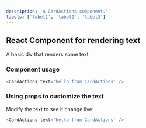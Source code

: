 ---
description: 'A CardActions component.'
labels: ['label1', 'label2', 'label3']
---


## React Component for rendering text

A basic div that renders some text

### Component usage

```js
<CardActions text='hello from CardActions' />
```

### Using props to customize the text

Modify the text to see it change live:

```js live
<CardActions text='hello from CardActions' />
```
